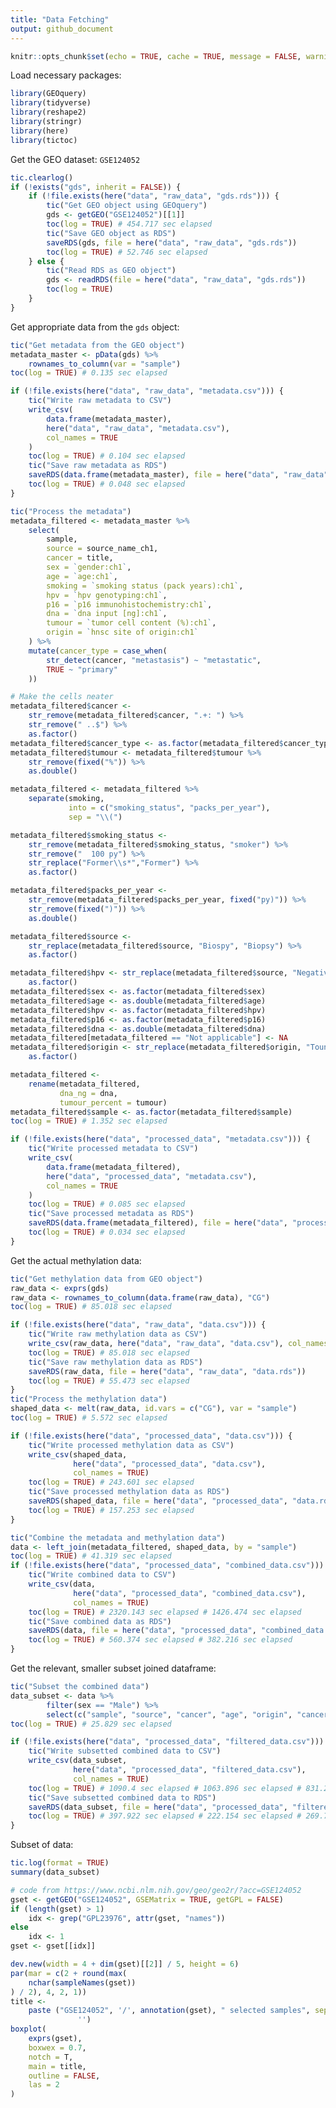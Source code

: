 ```yaml
---
title: "Data Fetching"
output: github_document
---
```


```r
knitr::opts_chunk$set(echo = TRUE, cache = TRUE, message = FALSE, warning = FALSE, cache.lazy = FALSE)
```

Load necessary packages:

```r
library(GEOquery)
library(tidyverse)
library(reshape2)
library(stringr)
library(here)
library(tictoc)
```

Get the GEO dataset: `GSE124052`

```r
tic.clearlog()
if (!exists("gds", inherit = FALSE)) {
    if (!file.exists(here("data", "raw_data", "gds.rds"))) {
        tic("Get GEO object using GEOquery")
        gds <- getGEO("GSE124052")[[1]]
        toc(log = TRUE) # 454.717 sec elapsed
        tic("Save GEO object as RDS")
        saveRDS(gds, file = here("data", "raw_data", "gds.rds"))
        toc(log = TRUE) # 52.746 sec elapsed
    } else {
        tic("Read RDS as GEO object")
        gds <- readRDS(file = here("data", "raw_data", "gds.rds"))
        toc(log = TRUE)
    }
}
```

Get appropriate data from the `gds` object:
```r
tic("Get metadata from the GEO object")
metadata_master <- pData(gds) %>%
    rownames_to_column(var = "sample")
toc(log = TRUE) # 0.135 sec elapsed

if (!file.exists(here("data", "raw_data", "metadata.csv"))) {
    tic("Write raw metadata to CSV")
    write_csv(
        data.frame(metadata_master),
        here("data", "raw_data", "metadata.csv"),
        col_names = TRUE
    )
    toc(log = TRUE) # 0.104 sec elapsed
    tic("Save raw metadata as RDS")
    saveRDS(data.frame(metadata_master), file = here("data", "raw_data", "metadata.rds"))
    toc(log = TRUE) # 0.048 sec elapsed
}

tic("Process the metadata")
metadata_filtered <- metadata_master %>%
    select(
        sample,
        source = source_name_ch1,
        cancer = title,
        sex = `gender:ch1`,
        age = `age:ch1`,
        smoking = `smoking status (pack years):ch1`,
        hpv = `hpv genotyping:ch1`,
        p16 = `p16 immunohistochemistry:ch1`,
        dna = `dna input [ng]:ch1`,
        tumour = `tumor cell content (%):ch1`,
        origin = `hnsc site of origin:ch1`
    ) %>%
    mutate(cancer_type = case_when(
        str_detect(cancer, "metastasis") ~ "metastatic",
        TRUE ~ "primary"
    ))

# Make the cells neater
metadata_filtered$cancer <-
    str_remove(metadata_filtered$cancer, ".+: ") %>%
    str_remove(" ..$") %>%
    as.factor()
metadata_filtered$cancer_type <- as.factor(metadata_filtered$cancer_type)
metadata_filtered$tumour <- metadata_filtered$tumour %>%
    str_remove(fixed("%")) %>%
    as.double()

metadata_filtered <- metadata_filtered %>%
    separate(smoking,
             into = c("smoking_status", "packs_per_year"),
             sep = "\\(")

metadata_filtered$smoking_status <-
    str_remove(metadata_filtered$smoking_status, "smoker") %>%
    str_remove("  100 py") %>% 
    str_replace("Former\\s*","Former") %>%
    as.factor()

metadata_filtered$packs_per_year <-
    str_remove(metadata_filtered$packs_per_year, fixed("py)")) %>%
    str_remove(fixed(")")) %>% 
    as.double()

metadata_filtered$source <-
    str_replace(metadata_filtered$source, "Biospy", "Biopsy") %>%
    as.factor()

metadata_filtered$hpv <- str_replace(metadata_filtered$source, "Negativ", "Negative") %>%
    as.factor()
metadata_filtered$sex <- as.factor(metadata_filtered$sex)
metadata_filtered$age <- as.double(metadata_filtered$age)
metadata_filtered$hpv <- as.factor(metadata_filtered$hpv)
metadata_filtered$p16 <- as.factor(metadata_filtered$p16)
metadata_filtered$dna <- as.double(metadata_filtered$dna)
metadata_filtered[metadata_filtered == "Not applicable"] <- NA
metadata_filtered$origin <- str_replace(metadata_filtered$origin, "Tounge", "Tongue") %>%
    as.factor()

metadata_filtered <-
    rename(metadata_filtered,
           dna_ng = dna,
           tumour_percent = tumour)
metadata_filtered$sample <- as.factor(metadata_filtered$sample)
toc(log = TRUE) # 1.352 sec elapsed

if (!file.exists(here("data", "processed_data", "metadata.csv"))) {
    tic("Write processed metadata to CSV")
    write_csv(
        data.frame(metadata_filtered),
        here("data", "processed_data", "metadata.csv"),
        col_names = TRUE
    )
    toc(log = TRUE) # 0.085 sec elapsed
    tic("Save processed metadata as RDS")
    saveRDS(data.frame(metadata_filtered), file = here("data", "processed_data", "metadata.rds"))
    toc(log = TRUE) # 0.034 sec elapsed
}
```

Get the actual methylation data:
```r
tic("Get methylation data from GEO object")
raw_data <- exprs(gds)
raw_data <- rownames_to_column(data.frame(raw_data), "CG")
toc(log = TRUE) # 85.018 sec elapsed

if (!file.exists(here("data", "raw_data", "data.csv"))) {
    tic("Write raw methylation data as CSV")
    write_csv(raw_data, here("data", "raw_data", "data.csv"), col_names = TRUE)
    toc(log = TRUE) # 85.018 sec elapsed
    tic("Save raw methylation data as RDS")
    saveRDS(raw_data, file = here("data", "raw_data", "data.rds"))
    toc(log = TRUE) # 55.473 sec elapsed
}
tic("Process the methylation data")
shaped_data <- melt(raw_data, id.vars = c("CG"), var = "sample")
toc(log = TRUE) # 5.572 sec elapsed

if (!file.exists(here("data", "processed_data", "data.csv"))) {
    tic("Write processed methylation data as CSV")
    write_csv(shaped_data,
              here("data", "processed_data", "data.csv"),
              col_names = TRUE)
    toc(log = TRUE) # 243.601 sec elapsed
    tic("Save processed methylation data as RDS")
    saveRDS(shaped_data, file = here("data", "processed_data", "data.rds"))
    toc(log = TRUE) # 157.253 sec elapsed
}
```

```r
tic("Combine the metadata and methylation data")
data <- left_join(metadata_filtered, shaped_data, by = "sample")
toc(log = TRUE) # 41.319 sec elapsed
if (!file.exists(here("data", "processed_data", "combined_data.csv"))) {
    tic("Write combined data to CSV") 
    write_csv(data,
              here("data", "processed_data", "combined_data.csv"),
              col_names = TRUE)
    toc(log = TRUE) # 2320.143 sec elapsed # 1426.474 sec elapsed
    tic("Save combined data as RDS")
    saveRDS(data, file = here("data", "processed_data", "combined_data.rds"))
    toc(log = TRUE) # 560.374 sec elapsed # 382.216 sec elapsed
}
```


Get the relevant, smaller subset joined dataframe: 
```r
tic("Subset the combined data")
data_subset <- data %>%
        filter(sex == "Male") %>%
        select(c("sample", "source", "cancer", "age", "origin", "cancer_type", "CG", "value"))
toc(log = TRUE) # 25.829 sec elapsed

if (!file.exists(here("data", "processed_data", "filtered_data.csv"))) {
    tic("Write subsetted combined data to CSV")
    write_csv(data_subset,
              here("data", "processed_data", "filtered_data.csv"),
              col_names = TRUE)
    toc(log = TRUE) # 1090.4 sec elapsed # 1063.896 sec elapsed # 831.255 sec elapsed
    tic("Save subsetted combined data to RDS")
    saveRDS(data_subset, file = here("data", "processed_data", "filtered_data.rds"))
    toc(log = TRUE) # 397.922 sec elapsed # 222.154 sec elapsed # 269.723 sec elapsed
} 
```


Subset of data:
```r
tic.log(format = TRUE)
summary(data_subset)
```


```r
# code from https://www.ncbi.nlm.nih.gov/geo/geo2r/?acc=GSE124052
gset <- getGEO("GSE124052", GSEMatrix = TRUE, getGPL = FALSE)
if (length(gset) > 1)
    idx <- grep("GPL23976", attr(gset, "names"))
else
    idx <- 1
gset <- gset[[idx]]
```

```r
dev.new(width = 4 + dim(gset)[[2]] / 5, height = 6)
par(mar = c(2 + round(max(
    nchar(sampleNames(gset))
) / 2), 4, 2, 1))
title <-
    paste ("GSE124052", '/', annotation(gset), " selected samples", sep =
               '')
boxplot(
    exprs(gset),
    boxwex = 0.7,
    notch = T,
    main = title,
    outline = FALSE,
    las = 2
)
```
